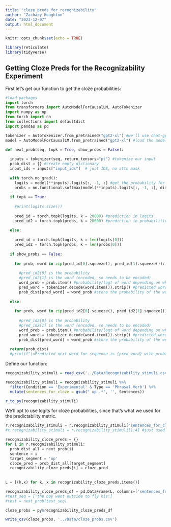 ```yaml
---
title: "cloze_preds_for_recognizability"
author: "Zachary Houghton"
date: "2023-12-07"
output: html_document
---
```


```r
knitr::opts_chunk$set(echo = TRUE)

library(reticulate)
library(tidyverse)
```

## Getting Cloze Preds for the Recognizability Experiment

First let's get our function to get the cloze probabilities:

```python
#load packages
import torch
from transformers import AutoModelForCausalLM, AutoTokenizer
import numpy as np
from torch import nn
from collections import defaultdict
import pandas as pd

tokenizer = AutoTokenizer.from_pretrained("gpt2-xl") #we'll use chat-gpt2, but we could use another model if we wanted
model = AutoModelForCausalLM.from_pretrained("gpt2-xl") #load the model

def next_prob(seq, topk = True, show_probs = False):
  
  inputs = tokenizer(seq, return_tensors="pt") #tokenize our input
  prob_dist = {} #create empty dictionary
  input_ids = inputs["input_ids"]  # just IDS, no attn mask
  
  with torch.no_grad():
    logits = model(**inputs).logits[:, -1, :] #get the probability for the last word in logits
    probs = nn.functional.softmax(model(**inputs).logits[:, -1, :], dim = -1) #get the probability for the last word in probability
    
  if topk == True:
    
    #print(logits.size())
  
    pred_id = torch.topk(logits, k = 20000) #prediction in logits
    pred_id2 = torch.topk(probs, k = 20000) #prediction in probabilities
    
  else:
    
    pred_id = torch.topk(logits, k = len(logits[0]))
    pred_id2 = torch.topk(probs, k = len(probs[0]))
  
  if show_probs == False:
  
    for prob, word in zip(pred_id[0].squeeze(), pred_id[1].squeeze()): #might be a better implementation but I'm still learning pytorch
      
      #pred_id2[0] is the probability
      #pred_id2[1] is the word (encoded, so needs to be encoded)
      word_prob = prob.item() #probability/logt of word depending on which we chose
      pred_word = tokenizer.decode(word.item()).strip() #predicted word (technically might not be a word, since bpe encoding)
      prob_dist[pred_word] = word_prob #store the probability of the word in a dictionary
  
  else:
    
    for prob, word in zip(pred_id2[0].squeeze(), pred_id2[1].squeeze()): #might be a better implementation but I'm still learning pytorch
      
      #pred_id2[0] is the probability
      #pred_id2[1] is the word (encoded, so needs to be encoded)
      word_prob = prob.item() #probability/logt of word depending on which we chose
      pred_word = tokenizer.decode(word.item()).strip() #predicted word (technically might not be a word, since bpe encoding)
      prob_dist[pred_word] = word_prob #store the probability of the word in a dictionary
    
  return(prob_dist)
  #print(f"\nPredicted next word for sequence is {pred_word} with probability {word_logit}")
```

Define our function:

```r
recognizability_stimuli = read_csv('../Data/Recognizability_stimuli.csv')

recognizability_stimuli = recognizability_stimuli %>%
  filter(Condition == 'Experimental' & Type == 'Phrasal Verb') %>%
  mutate(sentences_for_cloze = gsub(" up .*", '', Sentences))

r_to_py(recognizability_stimuli)
```

We'll opt to use logits for cloze probabilities, since that's what we used for the predictability metric.

```python
r.recognizability_stimuli = r.recognizability_stimuli['sentences_for_cloze']
#r.recognizability_stimuli = r.recognizability_stimuli[1:4] #just used this for troubleshooting before I ran this function on the entire set of stimuli

recognizability_cloze_preds = {}
for i in r.recognizability_stimuli:
  prob_dist_all = next_prob(i)
  sentence = i
  target_segment = 'up'
  cloze_pred = prob_dist_all[target_segment]
  recognizability_cloze_preds[i] = cloze_pred
  
  
L = [(k,x) for k, x in recognizability_cloze_preds.items()]

recognizability_cloze_preds_df = pd.DataFrame(L, columns=['sentences_for_cloze', 'cloze_probs']) 
#test_seq = ['the boy went outside to fly his']
#test = next_prob(test_seq)
```

```r
cloze_probs = py$recognizability_cloze_preds_df

write_csv(cloze_probs, '../Data/cloze_probs.csv')
```
